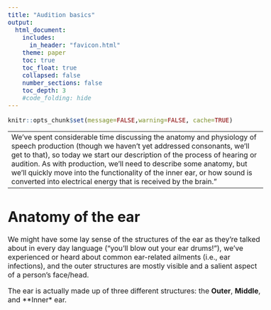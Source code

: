 ```yaml
---
title: "Audition basics"
output:
  html_document:
    includes:
      in_header: "favicon.html"
    theme: paper
    toc: true
    toc_float: true
    collapsed: false
    number_sections: false
    toc_depth: 3
    #code_folding: hide
---
```

<style type="text/css">
  body{
  font-size: 12pt;
}
</style>

```r
knitr::opts_chunk$set(message=FALSE,warning=FALSE, cache=TRUE)
```

----
We've spent considerable time discussing the anatomy and physiology of speech production (though we haven't yet addressed consonants, we'll get to that), so today we start our description of the process of hearing or audition. As with production, we'll need to describe some anatomy, but we'll quickly move into the functionality of the inner ear, or how sound is converted into electrical energy that is received by the brain."
----

# Anatomy of the ear

We might have some lay sense of the structures of the ear as they're talked about in every day language ("you'll blow out your ear drums!"), we've experienced or heard about common ear-related ailments (i.e., ear infections), and the outer structures are mostly visible and a salient aspect of a person's face/head.

The ear is actually made up of three different structures: the **Outer**, **Middle**, and **Inner* ear. 